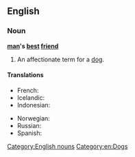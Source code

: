 ==English==
{{wikipedia|Man's best friend (phrase)}}
===Noun===
'''[[man]]'s [[best]] [[friend]]'''

# An affectionate term for a [[dog]].

====Translations====
{{trans-top|an affectionate term for a dog}}
* French: {{t+|fr|le meilleur ami de l’homme|m}}
* Icelandic: {{t|is|besti vinur mannsins}}
* Indonesian: {{t|id|teman terbaik manusia}}
{{trans-mid}}
* Norwegian: {{t|no|menneskets beste venn|m}}
* Russian: {{t|ru|друг челове́ка|m|sc=Cyrl}}
* Spanish: {{t|es|el mejor amigo del hombre|m}}
{{trans-bottom}}

[[Category:English nouns]]
[[Category:en:Dogs]]